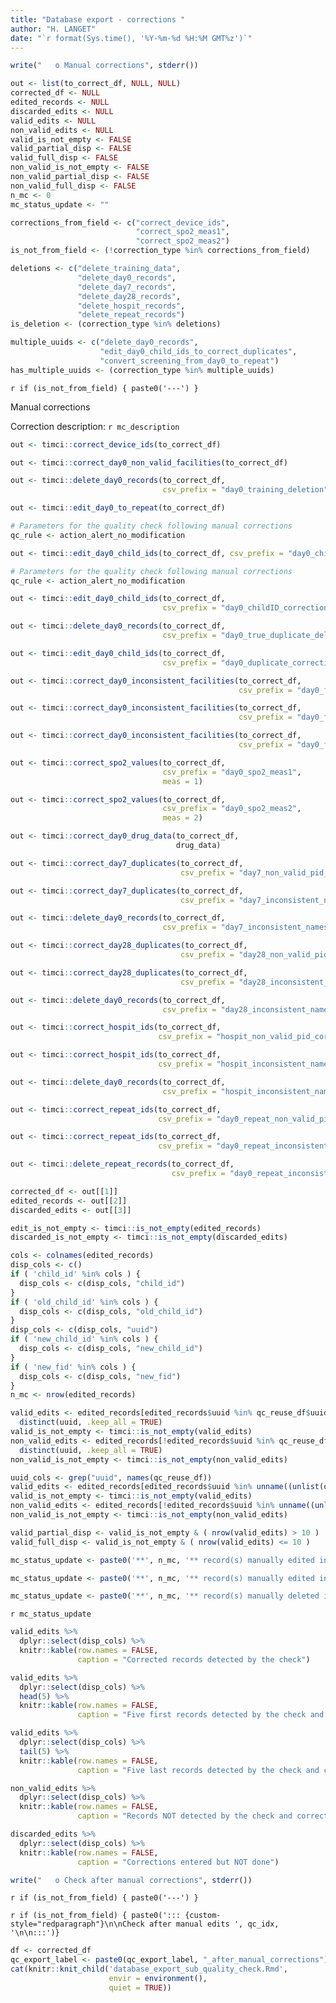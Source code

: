 ```yaml
---
title: "Database export - corrections "
author: "H. LANGET"
date: "`r format(Sys.time(), '%Y-%m-%d %H:%M GMT%z')`"
---
```


```r
write("   o Manual corrections", stderr())
```

<!-- Initialisation -->

```r
out <- list(to_correct_df, NULL, NULL)
corrected_df <- NULL
edited_records <- NULL
discarded_edits <- NULL
valid_edits <- NULL
non_valid_edits <- NULL
valid_is_not_empty <- FALSE
valid_partial_disp <- FALSE
valid_full_disp <- FALSE
non_valid_is_not_empty <- FALSE
non_valid_partial_disp <- FALSE
non_valid_full_disp <- FALSE
n_mc <- 0
mc_status_update <- ""
```

```r
corrections_from_field <- c("correct_device_ids",
                            "correct_spo2_meas1",
                            "correct_spo2_meas2")
is_not_from_field <- (!correction_type %in% corrections_from_field)

deletions <- c("delete_training_data",
               "delete_day0_records",
               "delete_day7_records",
               "delete_day28_records",
               "delete_hospit_records",
               "delete_repeat_records")
is_deletion <- (correction_type %in% deletions)

multiple_uuids <- c("delete_day0_records",
                    "edit_day0_child_ids_to_correct_duplicates",
                    "convert_screening_from_day0_to_repeat")
has_multiple_uuids <- (correction_type %in% multiple_uuids)
```

`r if (is_not_from_field) { paste0('---') }`

::: {custom-style="redparagraph"}
Manual corrections
:::

[Correction description:]{custom-style="underlined"} `r mc_description`

<!-- Screening/Day 0 corrections -->

```r
out <- timci::correct_device_ids(to_correct_df)
```

```r
out <- timci::correct_day0_non_valid_facilities(to_correct_df)
```

```r
out <- timci::delete_day0_records(to_correct_df,
                                  csv_prefix = "day0_training_deletion")
```

```r
out <- timci::edit_day0_to_repeat(to_correct_df)

# Parameters for the quality check following manual corrections
qc_rule <- action_alert_no_modification
```

```r
out <- timci::edit_day0_child_ids(to_correct_df, csv_prefix = "day0_childID_correction_inconsistent_facility_check1")

# Parameters for the quality check following manual corrections
qc_rule <- action_alert_no_modification
```

```r
out <- timci::edit_day0_child_ids(to_correct_df,
                                  csv_prefix = "day0_childID_correction_inconsistent_facility_check2")
```

```r
out <- timci::delete_day0_records(to_correct_df,
                                  csv_prefix = "day0_true_duplicate_deletion")
```

```r
out <- timci::edit_day0_child_ids(to_correct_df,
                                  csv_prefix = "day0_duplicate_correction")
```

```r
out <- timci::correct_day0_inconsistent_facilities(to_correct_df,
                                                   csv_prefix = "day0_facility_correction1")
```

```r
out <- timci::correct_day0_inconsistent_facilities(to_correct_df,
                                                   csv_prefix = "day0_facility_correction2")
```

```r
out <- timci::correct_day0_inconsistent_facilities(to_correct_df,
                                                   csv_prefix = "day0_facility_correction3")
```

<!-- SpO2 value corrections -->

```r
out <- timci::correct_spo2_values(to_correct_df,
                                  csv_prefix = "day0_spo2_meas1",
                                  meas = 1)
```

```r
out <- timci::correct_spo2_values(to_correct_df,
                                  csv_prefix = "day0_spo2_meas2",
                                  meas = 2)
```

<!-- Drug corrections -->

```r
out <- timci::correct_day0_drug_data(to_correct_df,
                                     drug_data)
```

<!-- Day 7 follow-up corrections -->

```r
out <- timci::correct_day7_duplicates(to_correct_df,
                                      csv_prefix = "day7_non_valid_pid_correction")
```

```r
out <- timci::correct_day7_duplicates(to_correct_df,
                                      csv_prefix = "day7_inconsistent_names_correction")
```

```r
out <- timci::delete_day0_records(to_correct_df,
                                  csv_prefix = "day7_inconsistent_names_deletion")
```

<!-- Day 28 follow-up corrections -->

```r
out <- timci::correct_day28_duplicates(to_correct_df,
                                      csv_prefix = "day28_non_valid_pid_correction")
```

```r
out <- timci::correct_day28_duplicates(to_correct_df,
                                      csv_prefix = "day28_inconsistent_names_correction")
```

```r
out <- timci::delete_day0_records(to_correct_df,
                                  csv_prefix = "day28_inconsistent_names_deletion")
```

<!-- Hospital follow-up corrections -->

```r
out <- timci::correct_hospit_ids(to_correct_df,
                                 csv_prefix = "hospit_non_valid_pid_correction")
```

```r
out <- timci::correct_hospit_ids(to_correct_df,
                                 csv_prefix = "hospit_inconsistent_names_correction")
```

```r
out <- timci::delete_day0_records(to_correct_df,
                                  csv_prefix = "hospit_inconsistent_names_deletion")
```

<!-- Repeat visit corrections -->

```r
out <- timci::correct_repeat_ids(to_correct_df,
                                 csv_prefix = "day0_repeat_non_valid_pid_correction")
```

```r
out <- timci::correct_repeat_ids(to_correct_df,
                                 csv_prefix = "day0_repeat_inconsistent_names_correction")
```

```r
out <- timci::delete_repeat_records(to_correct_df,
                                    csv_prefix = "day0_repeat_inconsistent_names_deletion")
```

<!-- Display summary of valid and non-valid edits that were done -->

```r
corrected_df <- out[[1]]
edited_records <- out[[2]]
discarded_edits <- out[[3]]
```

```r
edit_is_not_empty <- timci::is_not_empty(edited_records)
discarded_is_not_empty <- timci::is_not_empty(discarded_edits)
```

```r
cols <- colnames(edited_records)
disp_cols <- c()
if ( 'child_id' %in% cols ) {
  disp_cols <- c(disp_cols, "child_id")
}
if ( 'old_child_id' %in% cols ) {
  disp_cols <- c(disp_cols, "old_child_id")
}
disp_cols <- c(disp_cols, "uuid")
if ( 'new_child_id' %in% cols ) {
  disp_cols <- c(disp_cols, "new_child_id")
}
if ( 'new_fid' %in% cols ) {
  disp_cols <- c(disp_cols, "new_fid")
}
n_mc <- nrow(edited_records)
```

```r
valid_edits <- edited_records[edited_records$uuid %in% qc_reuse_df$uuid,] %>%
  distinct(uuid, .keep_all = TRUE)
valid_is_not_empty <- timci::is_not_empty(valid_edits)
non_valid_edits <- edited_records[!edited_records$uuid %in% qc_reuse_df$uuid,] %>%
  distinct(uuid, .keep_all = TRUE)
non_valid_is_not_empty <- timci::is_not_empty(non_valid_edits)
```

```r
uuid_cols <- grep("uuid", names(qc_reuse_df))
valid_edits <- edited_records[edited_records$uuid %in% unname((unlist(qc_reuse_df[colnames(qc_reuse_df[uuid_cols])]))),]
valid_is_not_empty <- timci::is_not_empty(valid_edits)
non_valid_edits <- edited_records[!edited_records$uuid %in% unname((unlist(qc_reuse_df[colnames(qc_reuse_df[uuid_cols])]))),]
non_valid_is_not_empty <- timci::is_not_empty(non_valid_edits)
```

```r
valid_partial_disp <- valid_is_not_empty & ( nrow(valid_edits) > 10 )
valid_full_disp <- valid_is_not_empty & ( nrow(valid_edits) <= 10 )
```

```r
mc_status_update <- paste0('**', n_mc, '** record(s) manually edited in the ', db_name, ' database.')
```

```r
mc_status_update <- paste0('**', n_mc, '** record(s) manually edited in the ', db_name, ' database: **', nrow(valid_edits), '** edits that corrected instances detected by the check and **', nrow(non_valid_edits),'** edits that corrected instances not detected by the check.')
```

```r
mc_status_update <- paste0('**', n_mc, '** record(s) manually deleted in the ', db_name, ' database: **', nrow(valid_edits), '** deletions that corrected instances detected by the check and **', nrow(non_valid_edits),'** deletions that corrected instances not detected by the check.')
```

`r mc_status_update`

```r
valid_edits %>%
  dplyr::select(disp_cols) %>%
  knitr::kable(row.names = FALSE,
               caption = "Corrected records detected by the check")
```

```r
valid_edits %>%
  dplyr::select(disp_cols) %>%
  head(5) %>%
  knitr::kable(row.names = FALSE,
               caption = "Five first records detected by the check and corrected")
```

```r
valid_edits %>%
  dplyr::select(disp_cols) %>%
  tail(5) %>%
  knitr::kable(row.names = FALSE,
               caption = "Five last records detected by the check and corrected")
```

```r
non_valid_edits %>%
  dplyr::select(disp_cols) %>%
  knitr::kable(row.names = FALSE,
               caption = "Records NOT detected by the check and corrected")
```

```r
discarded_edits %>%
  dplyr::select(disp_cols) %>%
  knitr::kable(row.names = FALSE,
               caption = "Corrections entered but NOT done")
```

<!-- Quality check run after manual edits -->

```r
write("   o Check after manual corrections", stderr())
```

`r if (is_not_from_field) { paste0('---') }`

`r if (is_not_from_field) { paste0('::: {custom-style="redparagraph"}\n\nCheck after manual edits ', qc_idx, '\n\n:::')}`

```r
df <- corrected_df
qc_export_label <- paste0(qc_export_label, "_after_manual_corrections")
cat(knitr::knit_child('database_export_sub_quality_check.Rmd',
                      envir = environment(),
                      quiet = TRUE))
```

